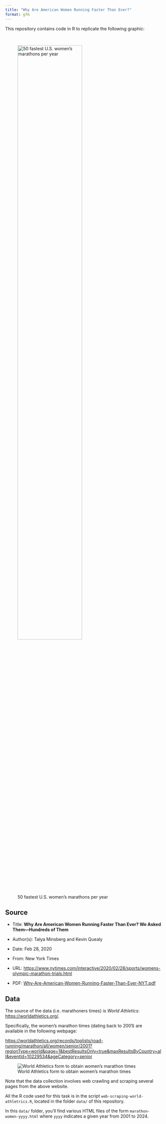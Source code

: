 ```yaml
---
title: "Why Are American Women Running Faster Than Ever?"
format: gfm
---
```


This repository contains code in R to replicate the following graphic:

\

![50 fastest U.S. women's marathons per year](source/50-fastest-us-womens-marathons-per-year.png){width=70%}



## Source

- Title: __Why Are American Women Running Faster Than Ever? We Asked Them---Hundreds of Them__

- Author(s): Talya Minsberg and Kevin Quealy 

- Date: Feb 28, 2020

- From: New York Times

- URL: <https://www.nytimes.com/interactive/2020/02/28/sports/womens-olympic-marathon-trials.html>

- PDF: [Why-Are-American-Women-Running-Faster-Than-Ever-NYT.pdf](source/Why-Are-American-Women-Running-Faster-Than-Ever-NYT.pdf)



## Data

The source of the data (i.e. marathoners times) is _World Athletics_: <https://worldathletics.org/>.

Specifically, the women's marathon times (dating back to 2001) are available in 
the following webpage:

<https://worldathletics.org/records/toplists/road-running/marathon/all/women/senior/2001?regionType=world&page=1&bestResultsOnly=true&maxResultsByCountry=all&eventId=10229534&ageCategory=senior>

![World Athletics form to obtain women's marathon times](source/world-athletics-maraton-women-stats-form.png)

Note that the data collection involves web crawling and scraping several pages 
from the above website. 

All the R code used for this task is in the script `web-scraping-world-athletrics.R`,
located in the folder `data/` of this repository.

In this `data/` folder, you'll find various HTML files of the form 
`marathon-women-yyyy.html` where `yyyy` indicates a given year from 2001 to 
2024.

